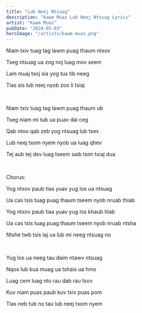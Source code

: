 ```yaml
---
title: "Lub Neej Ntsuag"
description: "Kawm Muas Lub Neej Ntsuag Lyrics"
artist: "Kawm Muas"
pubDate: "2024-05-03"
heroImage: "/artists/kawm-muas.png"
---
```


Niam txiv tuag tag lawm puag thaum ntxov

Tseg ntsuag ua zog noj luag mov seem

Lam muaj txoj sia yog tus tib neeg

Tias sis lub neej nyob zoo li tsiaj

<br />

Niam txiv tuag tag lawm puag thaum ub

Tseg niam mi tub ua puav dai ceg

Qab ntoo qab zeb yog ntsuag lub tsev

Lub neej txom nyem nyob ua luag qhev

Tej aub tej dev luag tseem saib tsim txiaj dua

<br />

Chorus:

Yog ntxov paub tias yuav yug los ua ntsuag

Ua cas tsis tuag puag thaum tseem nyob nruab thiab

Yog ntxov paub tias yuav yug los khaub hlab

Ua cas tsis tuag puag thaum tseem nyob nruab ntsha

Ntshe twb tsis laj ua lub mi neeg ntsuag no

<br />

Yug los ua neeg tau daim ntawv ntsuag

Nqos lub kua muag ua tshais ua hmo

Luag cem luag nto rau dab rau tsov

Kuv niam puas paub kuv txiv puas pom

Tias neb tub no tau lub neej txom nyem
